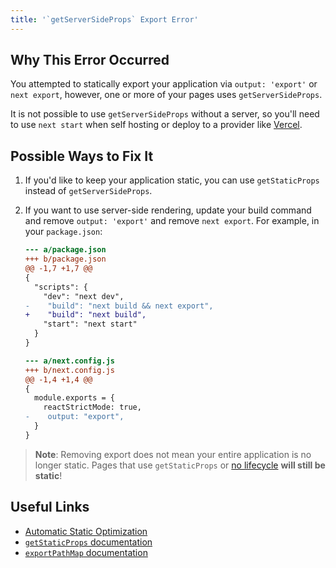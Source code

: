 ```yaml
---
title: '`getServerSideProps` Export Error'
---
```


## Why This Error Occurred

You attempted to statically export your application via `output: 'export'` or `next export`, however, one or more of your pages uses `getServerSideProps`.

It is not possible to use `getServerSideProps` without a server, so you'll need to use `next start` when self hosting or deploy to a provider like [Vercel](https://vercel.com).

## Possible Ways to Fix It

1. If you'd like to keep your application static, you can use `getStaticProps` instead of `getServerSideProps`.

2. If you want to use server-side rendering, update your build command and remove `output: 'export'` and remove `next export`. For example, in your `package.json`:

   ```diff
   --- a/package.json
   +++ b/package.json
   @@ -1,7 +1,7 @@
   {
     "scripts": {
       "dev": "next dev",
   -    "build": "next build && next export",
   +    "build": "next build",
       "start": "next start"
     }
   }
   ```

   ```diff
   --- a/next.config.js
   +++ b/next.config.js
   @@ -1,4 +1,4 @@
   {
     module.exports = {
       reactStrictMode: true,
   -    output: "export",
     }
   }
   ```

> **Note**: Removing export does not mean your entire application is no longer static.
> Pages that use `getStaticProps` or [no lifecycle](/docs/pages/building-your-application/rendering/automatic-static-optimization) **will still be static**!

## Useful Links

- [Automatic Static Optimization](/docs/pages/building-your-application/rendering/automatic-static-optimization)
- [`getStaticProps` documentation](/docs/pages/building-your-application/data-fetching/get-static-props)
- [`exportPathMap` documentation](/docs/pages/api-reference/config/next-config-js/exportPathMap)
